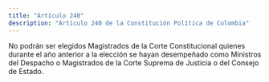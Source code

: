 ```yaml
---
title: "Artículo 240"
description: "Artículo 240 de la Constitución Política de Colombia"
---
```


No podrán ser elegidos Magistrados de la Corte Constitucional quienes durante el año anterior a la elección se hayan desempeñado como Ministros del Despacho o Magistrados de la Corte Suprema de Justicia o del Consejo de Estado.
